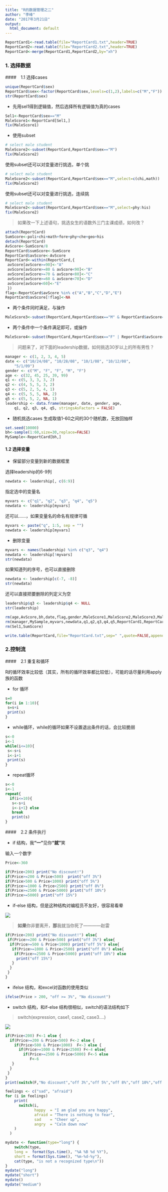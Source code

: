 ```yaml
---
title: "R的数据管理之二"
author: "李峰"
date: "2017年3月21日"
output:
  html_document: default
---
```



```r
ReportCard1<-read.table(file="ReportCard1.txt",header=TRUE)
ReportCard2<-read.table(file="ReportCard2.txt",header=TRUE)
ReportCard<-merge(ReportCard1,ReportCard2,by="xh")
```




###  1. 选择数据


####　1.1 选择cases

```r
unique(ReportCard$sex) 
ReportCard$sex<-factor(ReportCard$sex,levels=c(1,2),labels=c("M","F"))
str(ReportCard$sex)
```

* 先用sel1得到逻辑值，然后选择所有逻辑值为真的cases

```r
Sel1<-ReportCard$sex=="M"   
MaleScore1<-ReportCard[Sel1,]
fix(MaleScore1)
```


* 使用subset
```r
# select male student
MaleScore2<-subset(ReportCard,ReportCard$sex=="M")
fix(MaleScore2)
```

使用subset还可以对变量进行挑选，单个挑

```r
# select male student
MaleScore2<-subset(ReportCard,ReportCard$sex=="M",select=c(chi,math))
fix(MaleScore2)
```

使用subset还可以对变量进行挑选，连续挑
```r
# select male student
MaleScore2<-subset(ReportCard,ReportCard$sex=="M",select=phy:his)
fix(MaleScore2)
```


> 如果改一下上述语句，挑选女生的语数外三门主课成绩，如何改？


```r
attach(ReportCard)           
SumScore<-poli+chi+math+fore+phy+che+geo+his
detach(ReportCard)           
AvScore<-SumScore/8
ReportCard$sumScore<-SumScore
ReportCard$avScore<-AvScore
ReportCard<-within(ReportCard,{
 avScore[avScore>=90]<-"A"
 avScore[avScore>=80 & avScore<90]<-"B"
 avScore[avScore>=70 & avScore<80]<-"C"
 avScore[avScore>=60 & avScore<70]<-"D"
 avScore[avScore<60]<-"E"
 })
flag<-ReportCard$avScore %in% c("A","B","C","D","E")
ReportCard$avScore[!flag]<-NA
```



* 两个条件同时满足，与操作

```r
MaleScore3<-subset(ReportCard,ReportCard$sex=="M" & ReportCard$avScore=="E")
```


* 两个条件中一个条件满足即可，或操作

```r
MaleScore4<-subset(ReportCard,ReportCard$sex=="F" | ReportCard$avScore=="B")
```



> 问题来了，对下面的leadership数据，如何挑选30岁以上的所有男性？

```r
manager <- c(1, 2, 3, 4, 5)
date <- c("10/24/08", "10/28/08", "10/1/08", "10/12/08", 
    "5/1/09")
gender <- c("M", "F", "F", "M", "F")
age <- c(32, 45, 25, 39, 99)
q1 <- c(5, 3, 3, 3, 2)
q2 <- c(4, 5, 5, 3, 2)
q3 <- c(5, 2, 5, 4, 1)
q4 <- c(5, 5, 5, NA, 2)
q5 <- c(5, 5, 2, NA, 1)
leadership <- data.frame(manager, date, gender, age, 
    q1, q2, q3, q4, q5, stringsAsFactors = FALSE)
```





* 随机挑选cases
生成取值1-60之间的30个随机数，无放回抽样
```r
set.seed(10000)
bh<-sample(1:60,size=30,replace=FALSE)
MySample<-ReportCard[bh,]    
```



#### 1.2 选择变量

* 保留部分变量到新的数据框里

选择leadership的6-9列

```r
newdata <- leadership[, c(6:9)]
```


指定选中的变量名

```r
myvars <- c("q1", "q2", "q3", "q4", "q5")
newdata <- leadership[myvars]
```


还可以......，如果变量名的命名有规律可循


```r
myvars <- paste("q", 1:5, sep = "")
newdata <- leadership[myvars]

```


* 删除变量

```r
myvars <- names(leadership) %in% c("q3", "q4")
newdata <- leadership[!myvars]
str(newdata)
```

如果知道列的序号，也可以直接删除

```r
newdata <- leadership[c(-7, -8)]
str(newdata)
```


还可以直接把要删除的列定义为空

```r
leadership$q3 <- leadership$q4 <- NULL
str(leadership)
```




```r
rm(age,AvScore,bh,date,flag,gender,MaleScore1,MaleScore2,MaleScore3,MaleScore4)
rm(manager,MySample,myvars,newdata,q1,q2,q3,q4,q5,ReportCard1,ReportCard2)
rm(Sel1,SumScore)
```

```r
write.table(ReportCard,file="ReportCard.txt",sep=" ",quote=FALSE,append=FALSE,na="NA",row.names=FALSE,col.names=TRUE)

```



### 2.控制流

####　2.1 重复和循环

R的循环效率比较低（其实，所有的循环效率都比较低），可能的话尽量利用apply族的函数

* for 循环

```r
s=0
for(i in 1:10){
 s=s+i
 print(s)
}

```


* while循环，while的循环如果不设置退出条件的话，会比较脆弱

```r
s<-0
i<-1
while(i<=10){
 s<-s+i 
 i<-i+1
 print(s)
}

```

* repeat循环

```r
s<-0
i<-1
repeat{
  if(i<=10){ 
   s<-s+i
   i<-i+1} else
   break
   print(s)
}
```

####　2.2 条件执行

* if 结构，我**"一"**见你**"就"**笑


输入一个数字
```r
Price<-360
```


```r
if(Price<200) print("No discount!")
if(Price>=200 & Price<500)  print("off 3%")
if(Price>500 & Price<1000) print("off 5%")
if(Price>=1000 & Price<2500) print("off 8%")
if(Price>=2500 & Price<5000) print("off 10%")
if(Price>=5000) print("off 15%")
```


* if-else 结构，但是这种结构对编程员不友好，很容易看晕


![ ](http://www.2cto.com/uploadfile/2014/0813/20140813032836670.jpg)

> **如果**你非要离开，**那**我就当你死了————赵雷

```r
if(Price<200) print("No discount!") else{
 if(Price>=200 & Price<500) print("off 3%") else{
  if(Price>=500 & Price<1000) print("off 5%") else{
   if(Price>=1000 & Price<2500) print("off 8%") else{
    if(Price>=2500 & Price<5000) print("off 10%") else
     print("off 15%")
   }
  }
 }
}
```


* ifelse 结构，和excel对函数的使用类似

```r
ifelse(Price > 200, "off >= 3%", "No discount")
```



* switch 结构，和if-else 结构很相似，switch的语法结构如下

> switch(expression, case1, case2, case3....)

![ ](http://www.2cto.com/uploadfile/2014/0813/20140813032852735.jpg)


```r
if(Price<200) F<-1 else {
  if(Price>=200 & Price<500) F<-2 else {
    if(Price>500 & Price<1000)  F<-3 else {
      if(Price>=1000 & Price<2500) F<-4 else{
        if(Price>=2500 & Price<5000) F<-5 else
           F<-6
   }
  }
 }
}
print(switch(F,"No discount","off 3%","off 5%","off 8%","off 10%","off 15%"))
```



```r
feelings <- c("sad", "afraid")
for (i in feelings)
    print(
      switch(i,
             happy  = "I am glad you are happy",
             afraid = "There is nothing to fear",
             sad    = "Cheer up",
             angry  = "Calm down now"
    )
  )
```


```r
mydate <- function(type="long") {
    switch(type,
    long =  format(Sys.time(), "%A %B %d %Y"), 
    short = format(Sys.time(), "%m-%d-%y"),
    cat(type, "is not a recognized type\n"))
}
mydate("long")
mydate("short")
mydate()
mydate("medium")
```






